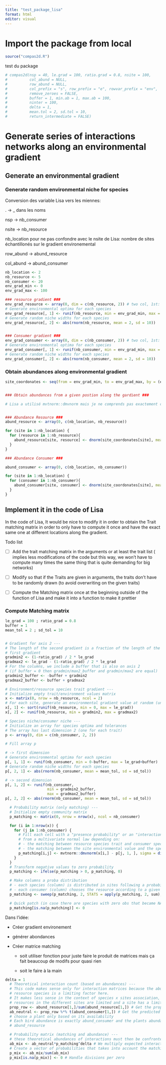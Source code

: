 ```yaml
---
title: "test_package_lisa"
format: html
editor: visual
---
```


# Import the package from local

```r
source("compas2d.R")
```

test du package

```r
# compas2d(nsp = 40, le.grad = 100, ratio.grad = 0.8, nsite = 100,
#          col_abund = NULL,
#          row_abund = NULL,
#          col_prefix = "s", row_prefix = "e", rowvar_prefix = "env",
#          remove_zeroes = FALSE,
#          buffer = 1, min.ab = 1, max.ab = 100,
#          ninter = 100,
#          delta = 1,
#          mean.tol = 2, sd.tol = 10,
#          return_intermediate = FALSE)
```

# Generate series of interactions networks along an environmental gradient

## Generate an environmental gradient

### Generate random environmental niche for species

Conversion des variable Lisa vers les miennes:

. -\> \_ dans les noms

nsp -\> nb_consumer

nsite -\> nb_resource

nb_location pour ne pas confondre avec le nsite de Lisa: nombre de sites échantillonés sur le gradient environemental

row_abund -\> abund_resource

col_abund -\> abund_consumer

```r

nb_location <- 2
nb_resource <- 5
nb_consumer <- 20
env_grad_min <- 0
env_grad_max <- 100

### resource gradient ###
env_grad_resource <- array(0, dim = c(nb_resource, 2)) # two col, 1st: mean, 2nd: sd
# Generate environmental optima for each species
env_grad_resource[, 1] <- runif(nb_resource, min = env_grad_min, max = env_grad_max)
# Generate random niche widths for each species
env_grad_resource[, 2] <- abs(rnorm(nb_resource, mean = 2, sd = 10))


### Consumer gradient ###
env_grad_consumer <- array(0, dim = c(nb_consumer, 2)) # two col, 1st: mean, 2nd: sd
# Generate environmental optima for each species
env_grad_consumer[, 1] <- runif(nb_consumer, min = env_grad_min, max = env_grad_max)
# Generate random niche widths for each species
env_grad_consumer[, 2] <- abs(rnorm(nb_consumer, mean = 2, sd = 10))
```

### Obtain abundances along environmental gradient

```r

site_coordonates <- seq(from = env_grad_min, to = env_grad_max, by = (env_grad_max - env_grad_min)/nb_location)


### Obtain abundances from a given postion along the gardient ###

# Lisa a utilisé mvtnorm::dmvnorm mais je ne comprends pas exactement ce qu'elle a fait. Je pense que c'est due au fait qu'elle prend en compte deux gradients pour deux traits en compte en même temps


### Abundance Resource ### 
abund_resource <- array(0, c(nb_location, nb_resource))

for (site in 1:nb_location) {
  for (resource in 1:nb_resource){
    abund_resource[site, resource] <- dnorm(site_coordonates[site], mean = env_grad_resource[resource, 1], sd = env_grad_resource[resource, 2])
  }
}

### Abundance Consumer ###

abund_consumer <- array(0, c(nb_location, nb_consumer))

for (site in 1:nb_location) {
  for (consumer in 1:nb_consumer){
    abund_consumer[site, consumer] <- dnorm(site_coordonates[site], mean = env_grad_consumer[consumer, 1], sd = env_grad_consumer[consumer, 2])
  }
}
```

## Implement it in the code of Lisa

In the code of Lisa, It would be nice to modify it in order to obtain the Trait matching matrix in order to only have to compute it once and have the exact same one at different locations along the gradient.

Todo list

-   [ ] Add the trait matching matrix in the arguments or at least the trait list ( implies less modifications of the code but this way, we won't have to compute many times the same thing that is quite demanding for big networks)

-   [ ] Modify so that if the Traits are given in arguments, the traits don't have to be randomly drawn (to avoid overwriting on the given traits)

-   [ ] Compute the Matching matrix once at the beginning outside of the function of Lisa and make it into a function to make it prettier

### Compute Matching matrix

```r

le_grad = 100 ; ratio_grad = 0.8
buffer = 1
mean_tol = 2 ; sd_tol = 10


# Gradient for axis 2 ---
# The length of the second gradient is a fraction of the length of the
# first gradient
gradmin2 <- (1-ratio_grad) / 2 * le_grad
gradmax2 <- le_grad - (1-ratio_grad) / 2 * le_grad
# For the columns, we include a buffer that is also on axis 2
# (if buffer = 0 then gradmin/max2_buffer and gradmin/max2 are equal)
gradmin2_buffer <- -buffer + gradmin2
gradmax2_buffer <- buffer + gradmax2

# Environment/resource species trait gradient ---
# Initialize empty trait/environment values matrix
x <- matrix(0, nrow = nb_resource, ncol = 2)
# For each site, generate an environmental gradient value at random (uniform) (and sort them)
x[, 1] <- sort(runif(nb_resource, min = 0, max = le_grad))
x[, 2] <- runif(nb_resource, min = gradmin2, max = gradmax2)

# Species niche/consumer niche ---
# Initialize an array for species optima and tolerances
# The array has last dimension 2 (one for each trait)
p <- array(0, dim = c(nb_consumer, 2, 2))

# Fill array p

# -> first dimension
# Generate environmental optima for each species
p[, 1, 1] <- runif(nb_consumer, min = 0-buffer, max = le_grad+buffer)
# Generate random niche widths for each species
p[, 2, 1] <- abs(rnorm(nb_consumer, mean = mean_tol, sd = sd_tol))

# -> second dimension
p[, 1, 2] <- runif(nb_consumer,
                   min = gradmin2_buffer,
                   max = gradmax2_buffer)
p[, 2, 2] <- abs(rnorm(nb_consumer, mean = mean_tol, sd = sd_tol))

```

```r
  # Probability matrix (only matching) ---
  # Initialize empty community matrix
  p_matching <- matrix(0, nrow = nrow(x), ncol = nb_consumer)

  for (i in 1:nrow(x)) {
    for (j in 1:nb_consumer) {
      # Fill each cell with a "presence probability" or an "interaction probability"
      # from a multivariate normal law depending on:
      # - the matching between resource species trait and consumer species trait
      # - the matching between the site environmental value and the species niche optimum on this gradient
      p_matching[i,j] <- mvtnorm::dmvnorm(x[i,] - p[j, 1, ], sigma = diag(p[j, 2, ]^2))
    }
  }
  # Transform negative values to zero probability
  p_matching <- ifelse(p_matching > 0, p_matching, 0)

  # Make columns a proba distribution
  # - each species (column) is distributed in sites following a probability of choosing this site
  # - each consumer (column) chooses the resource according to a given proba of presence
  p_matching <- sweep(p_matching, 2, STATS = apply(p_matching, 2, sum), FUN = "/")

  # Quick patch (in case there are species with zero obs that became NA at the division step)
  p_matching[is.na(p_matching)] <- 0
```

Dans l'idée:

-   Créer gradient environement

-   générer abondances

-   Créer matrice matching

    -   soit utiliser fonction pour juste faire le produit de matrices mais ça fait beaucoup de modifs pour quasi rien

    -   soit le faire à la main

```r
delta = 1
  # Theoretical interaction count (based on abundances) ---
  # This code makes sense only for interaction matrices because the abundance of
  # resource species is a limiting factor here.
  # It makes less sense in the context of species x sites association, unless we consider
  # resources in the different sites are limited and a site has a limited number of species.
  prop_row <- abund_resource[1,]/sum(abund_resource[1,]) # Get the proportion of each plant (its "availability")
  ab_neutral <- prop_row %*% t(abund_consumer[1,]) # Get the predicted abundance -> the birds
  # choose a plant only based on its availability
  # Each bird abundance is exactly abund_consumer and the plants abundances are proportional to
  # abund_resource

  # Probability matrix (matching and abundance) ---
  # these theoretical abundances of interactions must then be confronted to the probability of interactions
  ab_mix <- ab_neutral*p_matching^delta # We multiply expected interaction number by trait matching
  # Create a vector of probabilities that takes into account the matching
  p_mix <- ab_mix/sum(ab_mix)
  p_mix[is.na(p_mix)] <- 0 # Handle divisions per zero
```
